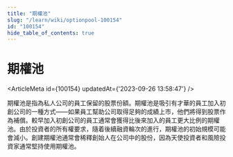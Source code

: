 ```yaml
---
title: "期權池"
slug: "/learn/wiki/optionpool-100154"
id: "100154"
hide_table_of_contents: true
---
```



# 期權池

<ArticleMeta id={100154} updatedAt={'2023-09-26 13:58:47'} />
<div className='border-solid border-b border-t-0 my-4 border-[var(--ifm-color-gray-300)]' />

期權池是指為私人公司的員工保留的股票份額。期權池是吸引有才華的員工加入初創公司的一種方式——如果員工幫助公司取得足夠的成績上市，他們將得到股票作為補償。較早加入初創公司的員工通常會獲得比後來加入的員工更大比例的期權池。由於投資者的所有權要求，隨着後續融資輪次的進行，期權池的初始規模可能會減小。創建期權池通常會稀釋創始人在公司中的股份，因為天使投資者和風險投資家通常堅持使用期權池。
